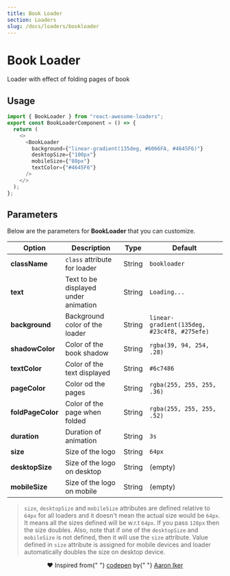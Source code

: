 ```yaml
---
title: Book Loader
section: Loaders
slug: /docs/loaders/bookloader
---
```



# Book Loader

Loader with effect of folding pages of book

## Usage

<Loader name="BookLoader" />

```js highlight={1,5-10}
import { BookLoader } from "react-awesome-loaders";
export const BookLoaderComponent = () => {
  return (
    <>
      <BookLoader
        background={"linear-gradient(135deg, #6066FA, #4645F6)"}
        desktopSize={"100px"}
        mobileSize={"80px"}
        textColor={"#4645F6"}
      />
    </>
  );
};
```

## Parameters

Below are the parameters for **BookLoader** that you can customize.

| Option            | Description                          | Type   | Default                                     |
| ----------------- | ------------------------------------ | ------ | ------------------------------------------- |
| **className**     | `class` attribute for loader         | String | `bookloader`                                |
| **text**          | Text to be displayed under animation | String | `Loading...`                                |
| **background**    | Background color of the loader       | String | `linear-gradient(135deg, #23c4f8, #275efe)` |
| **shadowColor**   | Color of the book shadow             | String | `rgba(39, 94, 254, .28)`                    |
| **textColor**     | Color of the text displayed          | String | `#6c7486`                                   |
| **pageColor**     | Color od the pages                   | String | `rgba(255, 255, 255, .36)`                  |
| **foldPageColor** | Color of the page when folded        | String | `rgba(255, 255, 255, .52)`                  |
| **duration**      | Duration of animation                | String | `3s`                                        |
| **size**          | Size of the logo                     | String | `64px`                                      |
| **desktopSize**   | Size of the logo on desktop          | String | (empty)                                     |
| **mobileSize**    | Size of the logo on mobile           | String | (empty)                                     |

> `size`, `desktopSize` and `mobileSize` attributes are defined relative to `64px` for all loaders and it doesn't mean the actual size would be `64px`. It means all the sizes defined will be w.r.t `64px`. If you pass `128px` then the size doubles. Also, note that if one of the `desktopSize` and `mobileSize` is not defined, then it will use the `size` attribute. Value defined in `size` attribute is assigned for mobile devices and loader automatically doubles the size on desktop device.

<p align="center" style={{fontSize: "13px", marginTop: "20px"}}>
  ❤️ Inspired from{" "}
  <a href="https://codepen.io/aaroniker/pen/wvvKKeg">codepen</a> by{" "}
  <a href="https://dribbble.com/ai">Aaron Iker</a>
</p>
